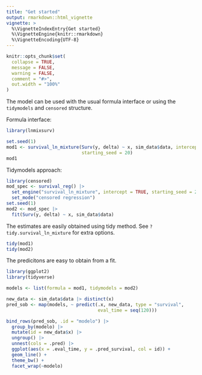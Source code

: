 ```yaml
---
title: "Get started"
output: rmarkdown::html_vignette
vignette: >
  %\VignetteIndexEntry{Get started}
  %\VignetteEngine{knitr::rmarkdown}
  %\VignetteEncoding{UTF-8}
---
```


```r
knitr::opts_chunk$set(
  collapse = TRUE,
  message = FALSE,
  warning = FALSE,
  comment = "#>",
  out.width = "100%"
)
```

The model can be used with the usual formula interface or using the `tidymodels` and `censored` structure.

Formula interface:

```r
library(lnmixsurv)

set.seed(1)
mod1 <- survival_ln_mixture(Surv(y, delta) ~ x, sim_data$data, intercept = TRUE,
                            starting_seed = 20)
mod1
```

Tidymodels approach:

```r
library(censored)
mod_spec <- survival_reg() |>
  set_engine("survival_ln_mixture", intercept = TRUE, starting_seed = 20) |>
  set_mode("censored regression")
set.seed(1)
mod2 <- mod_spec |>
  fit(Surv(y, delta) ~ x, sim_data$data)
```

The estimates are easily obtained using tidy method. See `?tidy.survival_ln_mixture` for extra options.

```r
tidy(mod1)
tidy(mod2)
```


The predicitons are easy to obtain from a fit.

```r
library(ggplot2)
library(tidyverse)

models <- list(formula = mod1, tidymodels = mod2)

new_data <- sim_data$data |> distinct(x)
pred_sob <- map(models, ~ predict(.x, new_data, type = "survival", 
                                  eval_time = seq(120)))

bind_rows(pred_sob, .id = "modelo") |>
  group_by(modelo) |>
  mutate(id = new_data$x) |>
  ungroup() |>
  unnest(cols = .pred) |>
  ggplot(aes(x = .eval_time, y = .pred_survival, col = id)) +
  geom_line() +
  theme_bw() +
  facet_wrap(~modelo)
```
